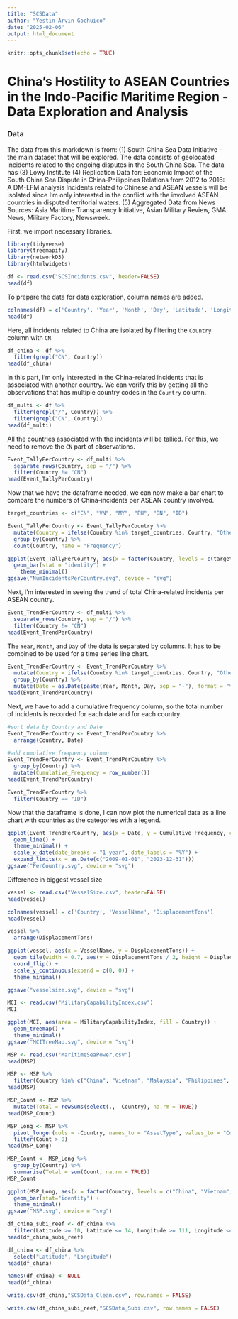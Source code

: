 ```yaml
---
title: "SCSData"
author: "Yestin Arvin Gochuico"
date: "2025-02-06"
output: html_document
---
```


```r
knitr::opts_chunk$set(echo = TRUE)
```
# China’s Hostility to ASEAN Countries in the Indo-Pacific Maritime Region  - Data Exploration and Analysis
### Data
The data from this markdown is from:
(1) South China Sea Data Initiative - the main dataset that will be explored. The data consists of geolocated incidents related to the ongoing disputes in the South China Sea. The data has 
(3) Lowy Institute
(4) Replication Data for: Economic Impact of the South China Sea Dispute in China-Philippines Relations from 2012 to 2016: A DM-LFM analysis
Incidents related to Chinese and ASEAN vessels will be isolated since I'm only interested in the conflict with the involved ASEAN countries in disputed territorial waters.
(5) Aggregated Data from News Sources: Asia Maritime Transparency Initiative, Asian Military Review, GMA News, Military Factory, Newsweek.

First, we import necessary libraries.
```r
library(tidyverse)
library(treemapify)
library(networkD3)
library(htmlwidgets)
```

```r
df <- read.csv("SCSIncidents.csv", header=FALSE)
head(df)
```
To prepare the data for data exploration, column names are added.
```r
colnames(df) = c('Country', 'Year', 'Month', 'Day', 'Latitude', 'Longitude', 'Level', 'Notes')
head(df)
```
Here, all incidents related to China are isolated by filtering the `Country` column with `CN`.
```r
df_china <- df %>%
  filter(grepl("CN", Country))
head(df_china)
```
In this part, I'm only interested in the China-related incidents that is associated with another country. We can verify this by getting all the observations that has multiple country codes in the `Country` column.
```r
df_multi <- df %>%
  filter(grepl("/", Country)) %>%
  filter(grepl("CN", Country))
head(df_multi)
```
All the countries associated with the incidents will be tallied. For this, we need to remove the `CN` part of observations.
```r
Event_TallyPerCountry <- df_multi %>%
  separate_rows(Country, sep = "/") %>%
  filter(Country != "CN")
head(Event_TallyPerCountry)
```
Now that we have the dataframe needed, we can now make a bar chart to compare the numbers of China-incidents per ASEAN country involved. 
```r
target_countries <- c("CN", "VN", "MY", "PH", "BN", "ID")

Event_TallyPerCountry <- Event_TallyPerCountry %>%
  mutate(Country = ifelse(Country %in% target_countries, Country, "Others")) %>%
  group_by(Country) %>%
  count(Country, name = "Frequency")
```

```r
ggplot(Event_TallyPerCountry, aes(x = factor(Country, levels = c(target_countries, "Others")), y = Frequency)) +
  geom_bar(stat = "identity") +
    theme_minimal()
ggsave("NumIncidentsPerCountry.svg", device = "svg")
```
Next, I'm interested in seeing the trend of total China-related incidents per ASEAN country.
```r
Event_TrendPerCountry <- df_multi %>%
  separate_rows(Country, sep = "/") %>%
  filter(Country != "CN")
head(Event_TrendPerCountry)
```
The `Year`, `Month`, and `Day` of the data is separated by columns. It has to be combined to be used for a time series line chart.
```r
Event_TrendPerCountry <- Event_TrendPerCountry %>%
  mutate(Country = ifelse(Country %in% target_countries, Country, "Others")) %>%
  group_by(Country) %>%
  mutate(Date = as.Date(paste(Year, Month, Day, sep = "-"), format = "%Y-%m-%d"))
head(Event_TrendPerCountry)
```
Next, we have to add a cumulative frequency column, so the total number of incidents is recorded for each date and for each country.
```r
#sort data by Country and Date
Event_TrendPerCountry <- Event_TrendPerCountry %>%
  arrange(Country, Date)

#add cumulative frequency column
Event_TrendPerCountry <- Event_TrendPerCountry %>%
  group_by(Country) %>%
  mutate(Cumulative_Frequency = row_number())
head(Event_TrendPerCountry)
```
```r
Event_TrendPerCountry %>%
  filter(Country == "ID")
```
Now that the dataframe is done, I can now plot the numerical data as a line chart with countries as the categories with a legend.
```r
ggplot(Event_TrendPerCountry, aes(x = Date, y = Cumulative_Frequency, color = Country)) +
  geom_line() +
  theme_minimal() +
  scale_x_date(date_breaks = "1 year", date_labels = "%Y") +
  expand_limits(x = as.Date(c("2009-01-01", "2023-12-31")))
ggsave("PerCountry.svg", device = "svg")
```

Difference in biggest vessel size
```r
vessel <- read.csv("VesselSize.csv", header=FALSE)
head(vessel)
```
```r
colnames(vessel) = c('Country', 'VesselName', 'DisplacementTons')
head(vessel)
```
```r
vessel %>%
  arrange(DisplacementTons)
```

```r
ggplot(vessel, aes(x = VesselName, y = DisplacementTons)) +
  geom_tile(width = 0.7, aes(y = DisplacementTons / 2, height = DisplacementTons)) +
  coord_flip() +
  scale_y_continuous(expand = c(0, 0)) +
  theme_minimal()

ggsave("vesselsize.svg", device = "svg")
```
```r
MCI <- read.csv("MilitaryCapabilityIndex.csv")
MCI
```


```r
ggplot(MCI, aes(area = MilitaryCapabilityIndex, fill = Country)) +
  geom_treemap() +
  theme_minimal()
ggsave("MCITreeMap.svg", device = "svg")
```

```r
MSP <- read.csv("MaritimeSeaPower.csv")
head(MSP)
```
```r
MSP <- MSP %>%
  filter(Country %in% c("China", "Vietnam", "Malaysia", "Philippines", "Brunei", "Indonesia"))
head(MSP)
```
```r
MSP_Count <- MSP %>%
  mutate(Total = rowSums(select(., -Country), na.rm = TRUE))
head(MSP_Count)
```

```r
MSP_Long <- MSP %>%
  pivot_longer(cols = -Country, names_to = "AssetType", values_to = "Count") %>%
  filter(Count > 0)
head(MSP_Long)
```
```r
MSP_Count <- MSP_Long %>%
  group_by(Country) %>%
  summarise(Total = sum(Count, na.rm = TRUE))
MSP_Count
```
```r
ggplot(MSP_Long, aes(x = factor(Country, levels = c("China", "Vietnam", "Philippines", "Malaysia", "Indonesia", "Brunei")), y= Count, fill = Country)) +
  geom_bar(stat="identity") +
  theme_minimal()
ggsave("MSP.svg", device = "svg")
```
```r
df_china_subi_reef <- df_china %>%
  filter(Latitude >= 10, Latitude <= 14, Longitude >= 111, Longitude <= 115)
head(df_china_subi_reef)
```

```r
df_china <- df_china %>%
  select("Latitude", "Longitude")
head(df_china)
```
```r
names(df_china) <- NULL
head(df_china)
```
```r
write.csv(df_china,"SCSData_Clean.csv", row.names = FALSE)
```
```r
write.csv(df_china_subi_reef,"SCSData_Subi.csv", row.names = FALSE)
```
